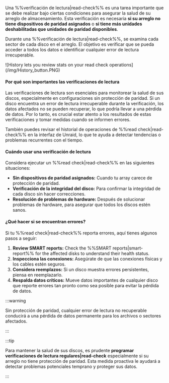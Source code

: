 Una %%verificación de lectura|read-check%% es una tarea importante que se debe realizar bajo ciertas condiciones para asegurar la salud de su arreglo de almacenamiento. Esta verificación es necesaria **si su arreglo no tiene dispositivos de paridad asignados** o **si tiene más unidades deshabilitadas que unidades de paridad disponibles**.

Durante una %%verificación de lectura|read-check%%, se examina cada sector de cada disco en el arreglo. El objetivo es verificar que se pueda acceder a todos los datos e identificar cualquier error de lectura irrecuperable.

<div style={{ margin: 'auto', maxWidth: '650px', display: 'flex', flexDirection: 'column', alignItems: 'center' }}>
  ![History lets you review stats on your read check operations](/img/History_button.PNG)
</div>

<h4>Por qué son importantes las verificaciones de lectura</h4>

Las verificaciones de lectura son esenciales para monitorear la salud de sus discos, especialmente en configuraciones sin protección de paridad. Si un disco encuentra un error de lectura irrecuperable durante la verificación, los datos afectados no se pueden recuperar, lo que podría llevar a una pérdida de datos. Por lo tanto, es crucial estar atento a los resultados de estas verificaciones y tomar medidas cuando se informen errores.

También puedes revisar el historial de operaciones de %%read check|read-check%% en la interfaz de Unraid, lo que te ayuda a detectar tendencias o problemas recurrentes con el tiempo.

<h4>Cuándo usar una verificación de lectura</h4>

Considera ejecutar un %%read check|read-check%% en las siguientes situaciones:

- **Sin dispositivos de paridad asignados:** Cuando tu array carece de protección de paridad.
- **Verificación de la integridad del disco:** Para confirmar la integridad de cada disco sin hacer correcciones.
- **Resolución de problemas de hardware:** Después de solucionar problemas de hardware, para asegurar que todos los discos estén sanos.

<h4>¿Qué hacer si se encuentran errores?</h4>

Si tu %%read check|read-check%% reporta errores, aquí tienes algunos pasos a seguir:

1. **Review SMART reports:** Check the %%SMART reports|smart-report%% for the affected disks to understand their health status.
2. **Inspecciona las conexiones:** Asegúrate de que las conexiones físicas y los cables estén seguros.
3. **Considera reemplazos:** Si un disco muestra errores persistentes, piensa en reemplazarlo.
4. **Respalda datos críticos:** Mueve datos importantes de cualquier disco que reporte errores tan pronto como sea posible para evitar la pérdida de datos.

:::warning

Sin protección de paridad, cualquier error de lectura no recuperable conducirá a una pérdida de datos permanente para los archivos o sectores afectados.

:::

:::tip

Para mantener la salud de sus discos, es prudente **programar verificaciones de lectura regulares|read-check** especialmente si su arreglo no tiene protección de paridad. Esta medida proactiva le ayudará a detectar problemas potenciales temprano y proteger sus datos.

:::
